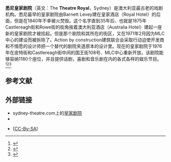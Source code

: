 {{Infobox Theatre
|name           = 皇家剧院
|image          = 
|caption        = 
|address        = 国王街108号<br />MLC中心
|city           = [[悉尼|悉尼]]
|country        = [[澳大利亚|澳大利亚]]
|designation    = 
|latitude       = 
|longitude      = 
|architect      = Barnett Levey
|owner          = 
|capacity       = 1,180
|type           = 
|opened         = 1827
|yearsactive    = 
|rebuilt        = 1976
|closed         = 
|othernames     = 
|production     = 
|currentuse     = 各种娱乐活动
|website        = {{URL|www.theatreroyal.net.au}}
}}
{{coord|33.868|S|151.2088|E|display=title|region:AU-NSW_type:landmark}}
'''悉尼皇家剧院'''（英文：The '''Theatre Royal'''，Sydney）是澳大利亚最古老的戏剧机构。悉尼最早的皇家剧院由Barnett Levey建在皇家酒店（Royal Hotel）的后面，但是在1840年不幸被火焚毁。这个名字直到35年后、也就是1875年Castlereagh街和Rowe街的街角挨着澳大利亚酒店（Australia Hotel）建起一座新的皇家剧院才被拾起。但是那个剧院和其所在的街区，又在1971年2月因为MLC中心的建设而被拆除了。Action by construction建筑联合会采取行动迫使开发商和不情愿的设计师把一个替代的剧院夹道原本的设计里。现在的皇家剧院于1976年在皮特街和Castlereagh街中间的国王街108号、MLC中心重新开放。该剧院能够容纳1180个座位，并且提供话剧，喜剧和音乐剧在内的各式各样的娱乐节目。<ref>{{Cite web|url = http://www.cityofsydney.nsw.gov.au/WhatsOn/html/custom/2240-venue-details.asp?VenueID=1227|title = Theatre Royal|accessdate = 2008-07-23|last = |first = |coauthors = |date = |work = |publisher = cityofsydney.nsw.gov.au|archiveurl = https://web.archive.org/web/20080406032025/http://www.cityofsydney.nsw.gov.au/WhatsOn/html/custom/2240-venue-details.asp?VenueID=1227 <!-- Bot retrieved archive -->|archivedate = 2008-04-06}}</ref><ref>{{Cite web|url = http://www.theatreroyal.net.au/Core/Content/TheatreRoyal/Content1448.aspx?skipSplash=true|title = Theatre Royal|accessdate = 2008-07-23|last = |first = |coauthors = |date = |work = |publisher = theatreroyal.net.au|archive-date = 2008-07-18|archive-url = https://web.archive.org/web/20080718164844/http://www.theatreroyal.net.au/Core/Content/TheatreRoyal/Content1448.aspx?skipSplash=true|dead-url = no}}</ref><ref>{{Cite web|url = http://goaustralia.about.com/od/theatreperformingarts/a/theatreroyal.htm|title = Theatre Royal|accessdate = 2008-07-23|last = |first = |coauthors = |date = |work = |publisher = goaustralia.about.com|archive-date = 2016-03-04|archive-url = https://web.archive.org/web/20160304111510/http://goaustralia.about.com/od/theatreperformingarts/a/theatreroyal.htm|dead-url = no}}</ref>

== 参考文献 ==
{{Reflist}}

== 外部链接 ==
* sydney-theatre.com上的[https://web.archive.org/web/20080718225442/http://www.sydney-theatre.com.au/sydney-theatre-royal.html 皇家剧院] 
* {{Cite web|url = http://dictionaryofsydney.org/building/theatre_royal|title = Theatre Royal|accessdate = 11 October 2015|author = Ailsa McPherson|date = 2010|work = Dictionary of Sydney|publisher = Dictionary of Sydney Trust|archive-date = 2021-06-29|archive-url = https://web.archive.org/web/20210629040636/https://dictionaryofsydney.org/building/theatre_royal|dead-url = no}}
* {{Cite web|url = http://dictionaryofsydney.org/entry/barnett_leveys_theatre_royal|title = Barnett Levey's Theatre Royal|accessdate = 2 October 2015|author = Ailsa McPherson|date = 2010|work = [[Dictionary_of_Sydney|Dictionary of Sydney]]|archive-date = 2021-06-13|archive-url = https://web.archive.org/web/20210613214654/https://dictionaryofsydney.org/entry/barnett_leveys_theatre_royal|dead-url = no}} <nowiki>[</nowiki>[[創作共用授權條款|CC-By-SA]]<nowiki>]</nowiki>
{{悉尼地標|state=autocollapse}}